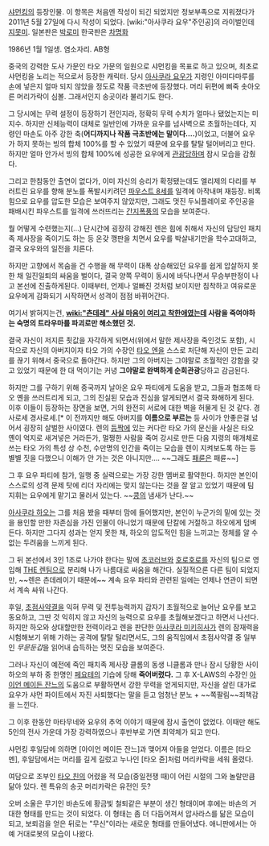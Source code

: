 [[샤먼킹]]의 등장인물. 이 항목은 처음엔 작성이 되긴 되었지만 정보부족으로 지워졌다가 2011년 5월 27일에 다시 작성이 되었다. [wiki:"아사쿠라 요우"주인공]의 라이벌인데 [[지못미]].  일본판은 [[박로미]] 한국판은 [[차명화]]

1986년 1월 1일생. 염소자리. AB형

중국의 강력한 도사 가문인 타오 가문의 일원으로 샤먼킹을 목표로 하고 있으며, 최초로 샤먼킹을 노리는 적으로서 등장한 캐릭터. 당시 [[아사쿠라 요우]]가 지령인 아미다마루를 손에 넣은지 얼마 되지 않았을 정도로 작품 극초반에 등장했다. 머리 뒤편에 삐죽 솟아오른 머리가락이 심볼. 그래서인지 송곳이라 불리기도 한다.

그 당시에는 무력 설정이 등장하기 전인지라, 정확히 무력 수치가 얼마나 됐었는지는 미지수. 하지만 신체능력이 대체로 일반인에 가까운 요우를 넘사벽으로 초월하는데다, 지령인 마손도 아주 강한 축('''어디까지나 작품 극초반에는 말이다….''')이었고, 더불어 요우가 하지 못하는 빙의 합체 100%를 할 수 있었기 때문에 요우를 탈탈 털어버리고 만다. 하지만 얼마 안가서 빙의 합체 100%에 성공한 요우에게 [[관광]]당하며 잠시 모습을 감췄다.

그리고 한참동안 출연이 없다가, 이미 자신의 승리가 확정됐는데도 엘리제의 다리를 부러트린 요우를 향해 분노를 폭발시키려던 [[파우스트 8세]]를 일격에 아작내며 재등장. 비록 힘으로 요우를 압도한 모습은 보여주지 않았지만, 그래도 멋진 두뇌플레이로 주인공을 패배시킨 파우스트를 일격에 쓰러뜨리는 [[간지폭풍]]의 모습을 보여준다.

뭘 어떻게 수련했는지(…) 단시간에 굉장히 강해진 렌은 힘에 취해서 자신의 담당인 패치족 제사장을 죽이기도 하는 등 온갖 깽판을 치면서 요우를 박살내기만을 학수고대하고, 결국 요우와의 일전을 치른다.

하지만 고향에서 목숨을 건 수행을 해 무력이 대폭 상승해있던 요우를 쉽게 압살하지 못한 채 일진일퇴의 싸움을 벌이다, 결국 양쪽 무력이 동시에 바닥나면서 무승부판정이 나고 본선에 진출하게된다. 이때부터, 언제나 얼빠진 것처럼 보이지만 침착하고 여유로운 요우에게 감화되기 시작하면서 성격이 점점 바뀌어간다.

여기서 밝혀지는건, '''[[wiki:"츤데레" 사실 마음이 여리고 착한애]]였는데 사람을 죽여야하는 숙명의 트라우마를 파괴로만 해소했던 것.'''

결국 자신이 저지른 죗값을 자각하게 되면서(위에서 말한 제사장을 죽인것도 포함), 시작으로 자신의 아버지이자 타오 가의 수장인 [[타오 엔]]을 스스로 처단해 자신이 만든 고리를 끊기 위해서 중국으로 돌아간다. 하지만 그의 아버지는 그야말로 초월적인 강함을 갖고 있었기 때문에 한 대 먹이기는 커녕 '''그야말로 완벽하게 순회관광'''당하고 감금된다.

하지만 그를 구하기 위해 중국까지 날아온 요우 파티에게 도움을 받고, 그들과 협조해 타오 옌을 쓰러트리게 되고, 그의 진실된 모습과 진심을 알게되면서 결국 화해하게 된다. 이후 이들이 등장하는 장면을 보면, 거의 완전히 서로에 대한 벽을 허물게 된 것 같다. 경사로세 경사로세.[* 이 전까지만 해도 아버지를 '''이름으로 부르는''' 등 사이가 안좋은걸 넘어서 굉장히 살벌한 사이였다. 렌의 [[등짝]]에 있는 커다란 타오 가의 문신을 사실은 타오 옌이 억지로 새겨넣은 거라든가, 멀쩡한 사람을 죽여 강시로 만든 다음 지령의 매개체로 쓰는 타오 가의 특성 상 수천, 수만명의 인간을 죽이는 모습을 렌이 지켜보도록 하는 등 별별 짓을 다했으니 이해가 안 가는 것은 아니지만…. ~~그래도 [[패륜]]은 패륜~~]

그 후 요우 파티에 참가, 일행 중 실력으로는 가장 강한 멤버로 활약한다. 하지만 본인이 스스로의 성격 문제 탓에 리더 자리에는 맞지 않는다는 것을 잘 알고 있었기 때문에 팀 지휘는 요우에게 맡기고 물러서 있는다. ~~[[콩]]의 냄새가 난다.~~

[[아사쿠라 하오]]는 그를 처음 봤을 때부터 맘에 들어했지만, 본인이 누군가의 밑에 있는 것을 용인할 만한 자존심을 가진 인물이 아니었기 때문에 단칼에 거절하고 하오에게 덤벼든다. 하지만 그다지 성과는 얻지 못한 채, 하오의 압도적인 힘을 느끼고는 정체를 알 수 없는 두려움을 느끼게 된다.

그 뒤 본선에서 3인 1조로 나가야 한다는 말에 [[초코러브]]와 [[호로호로]]를 자신의 팀으로 영입해 [[THE 렌]]팀으로 분리해 나가 나름대로 싸움을 해간다. 실질적으론 다른 팀이 되었지만, ~~렌은 츤데레이기 때문에~~ 계속 요우 파티와 관련된 일에는 언제나 연관이 되면서 계속 싸워 나간다.

후일, [[초점사약결]]을 익혀 무력 및 전투능력까지 갑자기 초월적으로 늘어난 요우를 보고 동요하고, 그딴 것 익히지 않고 자신의 능력으로 요우를 초월해보겠다고 하면서 나선다. 하지만 하오와 상대할만한 전력이라고 렌을 판단한 [[아사쿠라 미키히사]]가 렌의 잠재력을 시험해보기 위해 가하는 공격에 탈탈 털리면서도, 그의 움직임에서 초점사약결 중 일부인 ''무문둔갑''을 읽어내 습득하는 멋진 모습을 보여준다.

그러나 자신이 예전에 죽인 패치족 제사장 클롬의 동생 니클롬과 만나 잠시 당황한 사이 하오의 부하 중 한명인 [[페요테]]의 기습에 당해 '''죽어버렸다.''' 그 후 X-LAWS의 수장인 [[아이언 메이든 잔느]]의 도움으로 부활하면서 강한 무력을 얻게되지만, 자신을 살린 대가로 요우가 샤먼 파이트에서 자진 사퇴했다는 말을 듣고 엄청난 분노 + ~~쪽팔림~~죄책감을 느낀다. 

그 이후 한동안 마타무네와 요우의 추억 이야기 때문에 잠시 출연이 없었다. 이때만 해도 5인의 전사 가운데 가장 강력하였으나 후반부로 가면 최약체가 되고 만다. 

샤먼킹 후일담에 의하면 [아이언 메이든 잔느]과 맺어져 아들을 얻었다. 이름은 [타오 멘], 후일담에서는 머리를 길게 길렀고 누나인 [타오 쥰]처럼 머리카락을 세워 올렸다.

여담으로 조부인 [[타오 친]]의 어렸을 적 모습(중일전쟁 때)이 어린 시절의 그와 놀랄만큼 닮아 있다. 렌 특유의 송곳 머리카락은 유전인 듯?

오버 소울은 무기인 바손도에 황금빛 철퇴같은 부분이 생긴 형태이며 후에는 바손의 거대한 형태를 만드는 것이 되었다. 이 형태는 좀 더 다듬어져서 압사라스를 닮은 모습이 되고, 보뢰검을 얻은 뒤로는 "무신"이라는 새로운 형태를 만들어냈다. 애니판에서는 아예 거대로봇의 모습이 나왔다.
